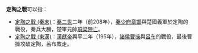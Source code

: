 '''定陶之戰'''可以指：
*[[定陶之戰_(秦末)|定陶之戰 (秦末)]]：[[秦二世|秦二世]]二年（前208年），[[秦朝|秦]][[少府|少府]][[章邯|章邯]]與楚國義軍於定陶的戰役，秦兵大勝，楚軍元帥[[項梁|項梁]][[陣亡|陣亡]]。
*[[定陶之戰_(東漢)|定陶之戰 (東漢)]]：[[漢獻帝|漢獻帝]]興平二年（195年），[[諸侯|諸侯]][[曹操|曹操]]與[[呂布|呂布]]的戰役，最後​​曹操攻破定陶，呂布敗走。

{{Disambiguation|cat=四字中国战事消歧义}}